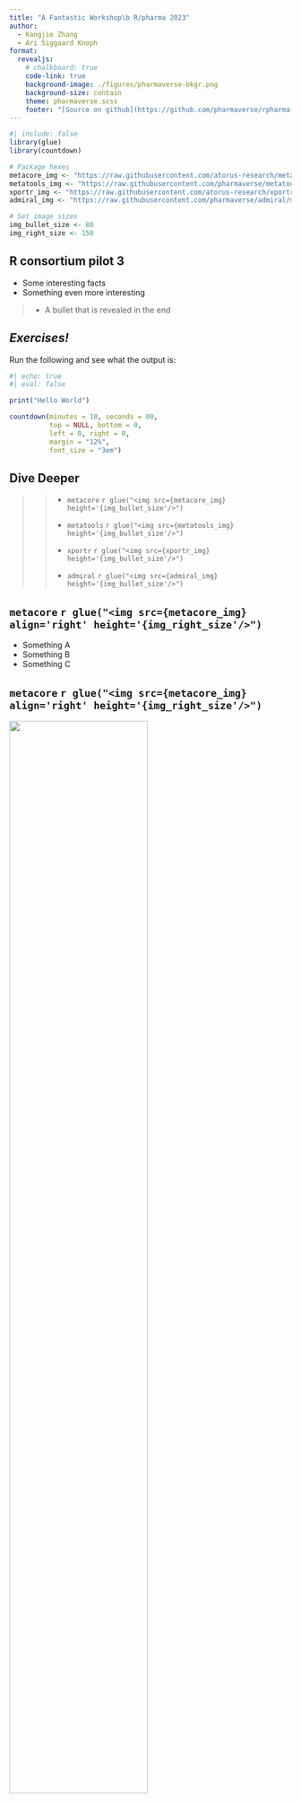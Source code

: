 ```yaml
---
title: "A Fantastic Workshop\b R/pharma 2023"
author: 
  - Kangjie Zhang
  - Ari Siggaard Knoph
format: 
  revealjs:
    # chalkboard: true
    code-link: true
    background-image: ./figures/pharmaverse-bkgr.png
    background-size: contain
    theme: pharmaverse.scss
    footer: "[Source on github](https://github.com/pharmaverse/rpharma-phriday-workshop)"
---
```


```r
#| include: false
library(glue)
library(countdown)

# Package hexes
metacore_img <- "https://raw.githubusercontent.com/atorus-research/metacore/master/man/figures/metacore.PNG"
metatools_img <- "https://raw.githubusercontent.com/pharmaverse/metatools/master/man/figures/metatools.png"
xportr_img <- "https://raw.githubusercontent.com/atorus-research/xportr/master/man/figures/logo.png"
admiral_img <- "https://raw.githubusercontent.com/pharmaverse/admiral/master/man/figures/logo.png"

# Set image sizes
img_bullet_size <- 80
img_right_size <- 150

```


## R consortium pilot 3

- Some interesting facts
- Something even more interesting

> - A bullet that is revealed in the end



## *Exercises!*

Run the following and see what the output is:

```r
#| echo: true
#| eval: false

print("Hello World")

```


```r
countdown(minutes = 10, seconds = 00, 
          top = NULL, bottom = 0,
          left = 0, right = 0,
          margin = "12%",
          font_size = "3em")
```  


## Dive Deeper


>
>> - `metacore` `r glue("<img src={metacore_img} height='{img_bullet_size'/>")`
>>
>> - `metatools` `r glue("<img src={metatools_img} height='{img_bullet_size'/>")`
>>
>> - `xportr` `r glue("<img src={xportr_img} height='{img_bullet_size'/>")`
>>
>> - `admiral` `r glue("<img src={admiral_img} height='{img_bullet_size'/>")`
>>


## `metacore` `r glue("<img src={metacore_img} align='right' height='{img_right_size'/>")`

- Something A
- Something B
- Something C

## `metacore` `r glue("<img src={metacore_img} align='right' height='{img_right_size'/>")`

![](https://github.com/atorus-research/metacore/blob/main/man/figures/labeled_schema.png?raw=true){ width=70% }



## `metatools` `r glue("<img src={metatools_img} align='right' height='{img_right_size'/>")`

- Something A
- Something B
- Something C


## `xportr` `r glue("<img src={xportr_img} align='right' height='{img_right_size'/>")`

- Something A
- Something B
- Something C


## `admiral` `r glue("<img src={admiral_img} align='right' height='{img_right_size'/>")`

- Something A
- Something B
- Something C















